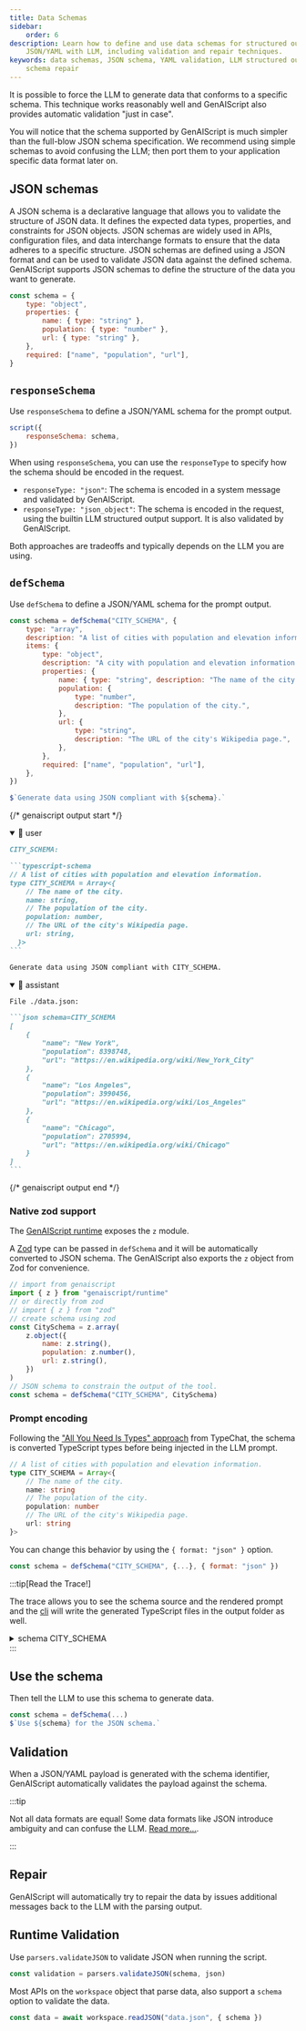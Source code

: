 ```yaml
---
title: Data Schemas
sidebar:
    order: 6
description: Learn how to define and use data schemas for structured output in
    JSON/YAML with LLM, including validation and repair techniques.
keywords: data schemas, JSON schema, YAML validation, LLM structured output,
    schema repair
---
```



It is possible to force the LLM to generate data that conforms to a specific schema.
This technique works reasonably well and GenAIScript also provides automatic validation "just in case".

You will notice that the schema supported by GenAIScript is much simpler than the full-blow JSON schema specification. We recommend using simple schemas to avoid confusing the LLM; then port them to your application
specific data format later on.

## JSON schemas

A JSON schema is a declarative language that allows you to validate the structure of JSON data.
It defines the expected data types, properties, and constraints for JSON objects.
JSON schemas are widely used in APIs, configuration files, and data interchange formats to ensure that the data adheres to a specific structure.
JSON schemas are defined using a JSON format and can be used to validate JSON data against the defined schema.
GenAIScript supports JSON schemas to define the structure of the data you want to generate.

```js
const schema = {
    type: "object",
    properties: {
        name: { type: "string" },
        population: { type: "number" },
        url: { type: "string" },
    },
    required: ["name", "population", "url"],
}
```

## `responseSchema`

Use `responseSchema` to define a JSON/YAML schema for the prompt output.

```js user=true
script({
    responseSchema: schema,
})
```

When using `responseSchema`, you can use the `responseType` to specify how the schema should be encoded in the request.

- `responseType: "json"`: The schema is encoded in a system message and validated by GenAIScript.
- `responseType: "json_object"`: The schema is encoded in the request, using the builtin LLM structured output support.
  It is also validated by GenAIScript.

Both approaches are tradeoffs and typically depends on the LLM you are using.

## `defSchema`

Use `defSchema` to define a JSON/YAML schema for the prompt output.

```js user=true
const schema = defSchema("CITY_SCHEMA", {
    type: "array",
    description: "A list of cities with population and elevation information.",
    items: {
        type: "object",
        description: "A city with population and elevation information.",
        properties: {
            name: { type: "string", description: "The name of the city." },
            population: {
                type: "number",
                description: "The population of the city.",
            },
            url: {
                type: "string",
                description: "The URL of the city's Wikipedia page.",
            },
        },
        required: ["name", "population", "url"],
    },
})

$`Generate data using JSON compliant with ${schema}.`
```

{/* genaiscript output start */}

<details open>
<summary>👤 user</summary>

````markdown wrap
CITY_SCHEMA:

```typescript-schema
// A list of cities with population and elevation information.
type CITY_SCHEMA = Array<{
    // The name of the city.
    name: string,
    // The population of the city.
    population: number,
    // The URL of the city's Wikipedia page.
    url: string,
  }>
```

Generate data using JSON compliant with CITY_SCHEMA.
````

</details>

<details open>
<summary>🤖 assistant</summary>

````markdown wrap
File ./data.json:

```json schema=CITY_SCHEMA
[
    {
        "name": "New York",
        "population": 8398748,
        "url": "https://en.wikipedia.org/wiki/New_York_City"
    },
    {
        "name": "Los Angeles",
        "population": 3990456,
        "url": "https://en.wikipedia.org/wiki/Los_Angeles"
    },
    {
        "name": "Chicago",
        "population": 2705994,
        "url": "https://en.wikipedia.org/wiki/Chicago"
    }
]
```
````

</details>

{/* genaiscript output end */}

### Native zod support

The [GenAIScript runtime](/genaiscript/reference/scripts/runtime) exposes the `z` module.

A [Zod](https://zod.dev/) type can be passed in `defSchema` and it will be automatically converted to JSON schema.
The GenAIScript also exports the `z` object from Zod for convenience.

```js
// import from genaiscript
import { z } from "genaiscript/runtime"
// or directly from zod
// import { z } from "zod"
// create schema using zod
const CitySchema = z.array(
    z.object({
        name: z.string(),
        population: z.number(),
        url: z.string(),
    })
)
// JSON schema to constrain the output of the tool.
const schema = defSchema("CITY_SCHEMA", CitySchema)
```

### Prompt encoding

Following the ["All You Need Is Types" approach](https://microsoft.github.io/TypeChat/docs/introduction/)
from TypeChat, the schema is converted TypeScript types before being injected in the LLM prompt.

```ts
// A list of cities with population and elevation information.
type CITY_SCHEMA = Array<{
    // The name of the city.
    name: string
    // The population of the city.
    population: number
    // The URL of the city's Wikipedia page.
    url: string
}>
```

You can change this behavior by using the `{ format: "json" }` option.

```js
const schema = defSchema("CITY_SCHEMA", {...}, { format: "json" })
```

:::tip[Read the Trace!]

The trace allows you to see the schema source and the rendered prompt
and the [cli](/genaiscript/reference/cli) will write the generated TypeScript files
in the output folder as well.

<details>
<summary>schema CITY_SCHEMA</summary>

- source:

```json
{
    "type": "array",
    "description": "A list of cities with population and elevation information.",
    "items": {
        "type": "object",
        "description": "A city with population and elevation information.",
        "properties": {
            "name": {
                "type": "string",
                "description": "The name of the city."
            },
            "population": {
                "type": "number",
                "description": "The population of the city."
            },
            "url": {
                "type": "string",
                "description": "The URL of the city's Wikipedia page."
            }
        },
        "required": ["name", "population", "url"]
    }
}
```

- prompt (rendered as typescript):

```ts
// A list of cities with population and elevation information.
type CITY_SCHEMA = Array<{
    // The name of the city.
    name: string
    // The population of the city.
    population: number
    // The URL of the city's Wikipedia page.
    url: string
}>
```

</details>
:::

## Use the schema

Then tell the LLM to use this schema to generate data.

```js
const schema = defSchema(...)
$`Use ${schema} for the JSON schema.`
```

## Validation

When a JSON/YAML payload is generated with the schema identifier,
GenAIScript automatically validates the payload against the schema.

:::tip

Not all data formats are equal! Some data formats like JSON introduce ambiguity
and can confuse the LLM.
[Read more...](https://betterprogramming.pub/yaml-vs-json-which-is-more-efficient-for-language-models-5bc11dd0f6df).

:::

## Repair

GenAIScript will automatically try to repair the data by issues additional messages
back to the LLM with the parsing output.

## Runtime Validation

Use `parsers.validateJSON` to validate JSON when running the script.

```js
const validation = parsers.validateJSON(schema, json)
```

Most APIs on the `workspace` object that parse data, also support a `schema` option to validate the data.

```js
const data = await workspace.readJSON("data.json", { schema })
```
